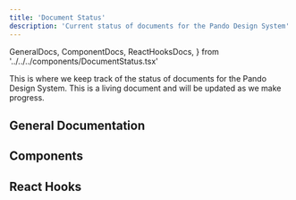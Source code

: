 ```yaml
---
title: 'Document Status'
description: 'Current status of documents for the Pando Design System'
---
```


  GeneralDocs,
  ComponentDocs,
  ReactHooksDocs,
} from '../../../components/DocumentStatus.tsx'

This is where we keep track of the status of documents for the Pando Design System. This is a living document and will be updated as we make progress.

## General Documentation

<GeneralDocs />

## Components

<ComponentDocs />

## React Hooks

<ReactHooksDocs />
